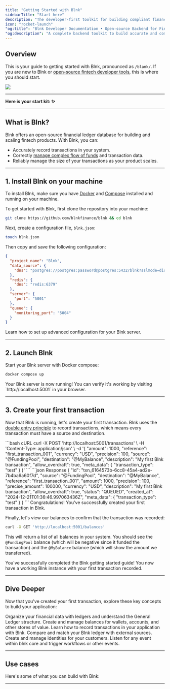 ```yaml
---
title: "Getting Started with Blnk"
sidebarTitle: "Start here"
description: "The developer-first toolkit for building compliant financial products."
icon: "rocket-launch"
"og:title": "Blnk Developer Documentation • Open-source Backend for Financial Products"
"og:description": "A complete backend toolkit to build accurate and compliant financial products."
---
```



## Overview

This is your guide to getting started with Blnk, pronounced as `/blank/`. If you are new to Blnk or [open-source fintech developer tools](https://blnkfinance.com), this is where you should start.

![](/images/docs-banner.png)

---

**Here is your start kit: ✨**

<CardGroup>
  <Card title="1. Install Blnk" href="#1-install-blnk-on-your-machine" iconType="duotone" icon="download"></Card>
  <Card title="2. Launch Blnk" href="#2-launch-blnk" iconType="duotone" icon="rocket-launch"></Card>
  <Card title="3. Create your first transaction" href="#3-create-your-first-transaction" iconType="duotone" icon="messages-dollar"></Card>
</CardGroup>

---

## What is Blnk?

Blnk offers an open-source financial ledger database for building and scaling fintech products. With Blnk, you can:

- Accurately record transactions in your system.
- Correctly [manage complex flow of funds](/ledgers/money-movement-map) and transaction data.
- Reliably manage the size of your transactions as your product scales.

---

## 1. Install Blnk on your machine

To install Blnk, make sure you have [Docker](https://www.docker.com/) and [Compose](https://docs.docker.com/compose/) installed and running on your machine.

To get started with Blnk, first clone the repository into your machine:

```bash bash
git clone https://github.com/blnkfinance/blnk && cd blnk
```

Next, create a configuration file, `blnk.json`:

```bash bash
touch blnk.json
```

Then copy and save the following configuration:

```json blnk.json
{
  "project_name": "Blnk",
  "data_source": {
    "dns": "postgres://postgres:password@postgres:5432/blnk?sslmode=disable"
  },
  "redis": {
    "dns": "redis:6379"
  },
  "server": {
    "port": "5001"
  },
  "queue": {
    "monitoring_port": "5004"
  }
}
```

<Card title="Advanced Blnk configuration" iconType="duotone" icon="gear" href="/advanced/configuration">
  Learn how to set up advanced configuration for your Blnk server.
</Card>

---

## 2. Launch Blnk

Start your Blnk server with Docker compose:

```bash bash
docker compose up
```

<Check>
Your Blnk server is now running! You can verify it's working by visiting `http://localhost:5001` in your browser.
</Check>

---

## 3. Create your first transaction

Now that Blnk is running, let's create your first transaction. Blnk uses the [double entry principle](/guides/double-entry) to record transactions, which means every transaction must have a source and destination.

<CodeGroup>
```bash cURL
curl -X POST 'http://localhost:5001/transactions' \
  -H 'Content-Type: application/json' \
  -d '{
    "amount": 1000,
    "reference": "first_transaction_001",
    "currency": "USD",
    "precision": 100,
    "source": "@FundingPool",
    "destination": "@MyBalance",
    "description": "My first Blnk transaction",
    "allow_overdraft": true,
    "meta_data": {
      "transaction_type": "test"
    }
  }'
```
```json Response
{
  "id": "txn_6164573b-6cc8-45a4-ad2e-7b4ba6a60f7d",
  "source": "@FundingPool",
  "destination": "@MyBalance",
  "reference": "first_transaction_001",
  "amount": 1000,
  "precision": 100,
  "precise_amount": 100000,
  "currency": "USD",
  "description": "My first Blnk transaction",
  "allow_overdraft": true,
  "status": "QUEUED",
  "created_at": "2024-12-21T01:36:46.997063436Z",
  "meta_data": {
    "transaction_type": "test"
  }
}
```
</CodeGroup>

<Check>
Congratulations! You've successfully created your first transaction in Blnk.
</Check>

Finally, let's view our balances to confirm that the transaction was recorded:

```bash cURL
curl -X GET 'http://localhost:5001/balances'
```

This will return a list of all balances in your system. You should see the `@FundingPool` balance (which will be negative since it funded the transaction) and the `@MyBalance` balance (which will show the amount we transferred).

<Check>
You've successfully completed the Blnk getting started guide! You now have a working Blnk instance with your first transaction recorded.
</Check>

---

## Dive Deeper

Now that you've created your first transaction, explore these key concepts to build your application:

<CardGroup cols={2}>
  <Card title="Ledgers" icon="book" href="/ledgers/introduction">
    Organize your financial data with ledgers and understand the General Ledger structure.
  </Card>
  
  <Card title="Balances" icon="wallet" href="/balances/introduction">
    Create and manage balances for wallets, accounts, and other stores of value.
  </Card>
  
  <Card title="Transactions" icon="messages-dollar" href="/transactions/introduction">
    Learn how to record transactions in your application with Blnk.
  </Card>
  
  <Card title="Reconciliations" icon="object-union" href="/reconciliations/overview">
    Compare and match your Blnk ledger with external sources.
  </Card>
  
  <Card title="Identities" icon="user" href="/identities/introduction">
    Create and manage identities for your customers.
  </Card>
  
  <Card title="Hooks" icon="link" href="/hooks/overview">
    Listen for any event within blnk core and trigger workflows or other events.
  </Card>
</CardGroup>

---

## Use cases

Here's some of what you can build with Blnk:

<CardGroup>
  <Card title="Wallet management" iconType="duotone" icon="wallet" href="/tutorials/quick-start/wallet-management"></Card>
  <Card title="Deposits and payouts" iconType="duotone" icon="right-left" href="/tutorials/quick-start/deposit-and-withdrawal"></Card>
  <Card title="Crypto order exchange" iconType="duotone" icon="arrow-down-arrow-up" href="/tutorials/crypto/order-exchange"></Card>
  <Card title="Virtual card issuance" iconType="duotone" icon="credit-card" href="/tutorials/payments/card-payments"></Card>
  <Card title="Savings application" iconType="duotone" icon="piggy-bank" href="/tutorials/quick-start/savings-application"></Card>
  <Card title="Escrow application" iconType="duotone" icon="timer" href="/tutorials/quick-start/escrow-payments"></Card>
</CardGroup>

---

<NeedHelp />